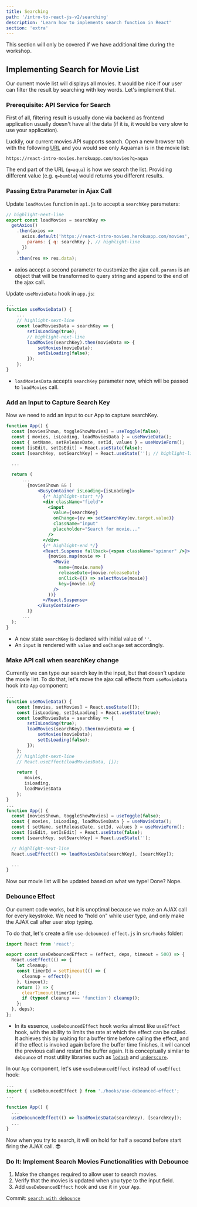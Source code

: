 ```yaml
---
title: Searching
path: '/intro-to-react-js-v2/searching'
description: 'Learn how to implements search function in React'
section: 'extra'
---
```


This section will only be covered if we have additional time during the workshop.

## Implementing Search for Movie List

Our current movie list will displays all movies. It would be nice if our user can filter the result by searching with key words. Let's implement that.

### Prerequisite: API Service for Search

First of all, filtering result is usually done via backend as frontend application usually doesn't have all the data (if it is, it would be very slow to use your application).

Luckily, our current movies API supports search. Open a new browser tab with the following [URL](https://react-intro-movies.herokuapp.com/movies?q=aqua) and you would see only Aquaman is in the movie list:

```
https://react-intro-movies.herokuapp.com/movies?q=aqua
```

The end part of the URL (`q=aqua`) is how we search the list. Providing different value (e.g. `q=bumble`) would returns you different results.

### Passing Extra Parameter in Ajax Call

Update `loadMovies` function in `api.js` to accept a `searchKey` parameters:

```javascript
// highlight-next-line
export const loadMovies = searchKey =>
  getAxios()
    .then(axios =>
      axios.default('https://react-intro-movies.herokuapp.com/movies', {
        params: { q: searchKey }, // highlight-line
      })
    )
    .then(res => res.data);
```

- axios accept a second parameter to customize the ajax call. `params` is an object that will be transformed to query string and append to the end of the ajax call.

Update `useMovieData` hook in `app.js`:

```javascript
...
function useMovieData() {
    ...
    // highlight-next-line
    const loadMoviesData = searchKey => {
        setIsLoading(true);
        // highlight-next-line
        loadMovies(searchKey).then(movieData => {
            setMovies(movieData);
            setIsLoading(false);
        });
    };
}
```

- `loadMoviesData` accepts `searchKey` parameter now, which will be passed to `loadMovies` call.

### Add an Input to Capture Search Key

Now we need to add an input to our App to capture searchKey.

```jsx
function App() {
  const [moviesShown, toggleShowMovies] = useToggle(false);
  const { movies, isLoading, loadMoviesData } = useMovieData();
  const { setName, setReleaseDate, setId, values } = useMovieForm();
  const [isEdit, setIsEdit] = React.useState(false);
  const [searchKey, setSearchKey] = React.useState(''); // highlight-line

  ...

  return (
      ...
        {moviesShown && (
            <BusyContainer isLoading={isLoading}>
              {/* highlight-start */}
              <div className="field">
                <input
                  value={searchKey}
                  onChange={ev => setSearchKey(ev.target.value)}
                  className="input"
                  placeholder="Search for movie..."
                />
              </div>
              {/* highlight-end */}
              <React.Suspense fallback={<span className="spinner" />}>
                {movies.map(movie => (
                  <Movie
                    name={movie.name}
                    releaseDate={movie.releaseDate}
                    onClick={() => selectMovie(movie)}
                    key={movie.id}
                  />
                ))}
              </React.Suspense>
            </BusyContainer>
        )}
      ...
  );
}
```

- A new state `searchKey` is declared with initial value of `''`.
- An `input` is rendered with `value` and `onChange` set accordingly.

### Make API call when searchKey change

Currently we can type our search key in the input, but that doesn't update the movie list. To do that, let's move the ajax call effects from `useMovieData` hook into `App` component:

```javascript
...
function useMovieData() {
    const [movies, setMovies] = React.useState([]);
    const [isLoading, setIsLoading] = React.useState(true);
    const loadMoviesData = searchKey => {
        setIsLoading(true);
        loadMovies(searchKey).then(movieData => {
            setMovies(movieData);
            setIsLoading(false);
        });
    };
    // highlight-next-line
    // React.useEffect(loadMoviesData, []);

    return {
       movies,
       isLoading,
       loadMoviesData
    };
}
...
function App() {
  const [moviesShown, toggleShowMovies] = useToggle(false);
  const { movies, isLoading, loadMoviesData } = useMovieData();
  const { setName, setReleaseDate, setId, values } = useMovieForm();
  const [isEdit, setIsEdit] = React.useState(false);
  const [searchKey, setSearchKey] = React.useState('');

  // highlight-next-line
  React.useEffect(() => loadMoviesData(searchKey), [searchKey]);

  ...
}
```

Now our movie list will be updated based on what we type! Done? Nope.

### Debounce Effect

Our current code works, but it is unoptimal because we make an AJAX call for every keystroke. We need to "hold on" while user type, and only make the AJAX call after user stop typing.

To do that, let's create a file `use-debounced-effect.js` in `src/hooks` folder:

```javascript
import React from 'react';

export const useDebouncedEffect = (effect, deps, timeout = 500) => {
  React.useEffect(() => {
    let cleanup;
    const timerId = setTimeout(() => {
      cleanup = effect();
    }, timeout);
    return () => {
      clearTimeout(timerId);
      if (typeof cleanup === 'function') cleanup();
    };
  }, deps);
};
```

- In its essence, `useDebouncedEffect` hook works almost like `useEffect` hook, with the ability to limits the rate at which the effect can be called. It achieves this by waiting for a buffer time before calling the effect, and if the effect is invoked again before the buffer time finishes, it will cancel the previous call and restart the buffer again. It is conceptually similar to `debounce` of most utility libraries such as [`lodash`][lodash] and [`underscore`][underscore].

In our `App` component, let's use `useDebouncedEffect` instead of `useEffect` hook:

```javascript
...
import { useDebouncedEffect } from './hooks/use-debounced-effect';
...

function App() {
  ...
  useDebouncedEffect(() => loadMoviesData(searchKey), [searchKey]);
  ...
}
```

Now when you try to search, it will on hold for half a second before start firing the AJAX call. :sunglasses:

<section class="exercise">

### Do It: Implement Search Movies Functionalities with Debounce

1.  Make the changes required to allow user to search movies.
1.  Verify that the movies is updated when you type to the input field.
1.  Add `useDebouncedEffect` hook and use it in your `App`.

</section>

<aside>

Commit: [`search with debounce`](https://github.com/malcolm-kee/react-movie-app-v2/commit/fdf37cd3e9cc2b53e970908d4e7a5a694c66f9cf)

</aside>

[lodash]: https://lodash.com/
[underscore]: https://underscorejs.org/
